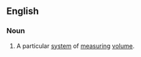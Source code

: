 ==English==
{{wikipedia}}
===Noun===
{{en-noun|-}}
#A particular [[system]] of [[measure|measuring]] [[volume]].